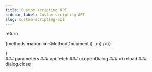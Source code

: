 ```yaml
---
title: Custom scripting API
sidebar_label: Custom scripting API
slug: custom-scripting-api
---
```




  return <div class="space-y-32">
    {methods.map(m => <MethodDocument {...m} />)}
  </div>
}

<Content />


<div class="hidden">
  ### parameters
  ### api.fetch
  ### ui.openDialog
  ### ui.reload
  ### dialog.close
</div>
